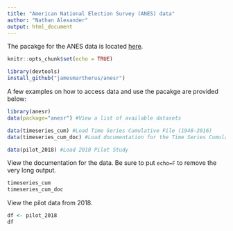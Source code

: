 ```yaml
---
title: "American National Election Survey (ANES) data"
author: "Nathan Alexander"
output: html_document
---
```


The pacakge for the ANES data is located [here](https://github.com/jamesmartherus/anesr).

```r
knitr::opts_chunk$set(echo = TRUE)

library(devtools)
install_github("jamesmartherus/anesr")
```

A few examples on how to access data and use the pacakge are provided below:

```r
library(anesr)
data(package="anesr") #View a list of available datasets

data(timeseries_cum) #Load Time Series Cumulative File (1948-2016)
data(timeseries_cum_doc) #Load documentation for the Time Series Cumulative File

data(pilot_2018) #Load 2018 Pilot Study
```

View the documentation for the data. Be sure to put `echo=F` to remove the very long output.

```r
timeseries_cum
timeseries_cum_doc
```

View the pilot data from 2018.

```r
df <- pilot_2018
df
```
